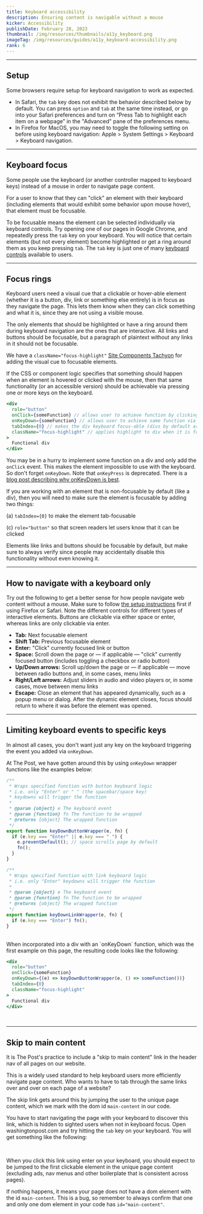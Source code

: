 ```yaml
---
title: Keyboard accessibility
description: Ensuring content is navigable without a mouse
kicker: Accessibility
publishDate: February 28, 2023
thumbnail: /img/resources/thumbnails/a11y_keyboard.png
imageTag: /img/resources/guides/a11y_keyboard-accessibility.png
rank: 6
---
```


---

## Setup

Some browsers require setup for keyboard navigation to work as expected.

- In Safari, the `tab` key does not exhibit the behavior described below by default. You can press `option` and `tab` at the same time instead, or go into your Safari preferences and turn on “Press Tab to highlight each item on a webpage” in the "Advanced" pane of the preferences menu.
- In Firefox for MacOS, you may need to toggle the following setting on before using keyboard navigation: Apple > System Settings > Keyboard > Keyboard navigation.

---

## Keyboard focus

Some people use the keyboard (or another controller mapped to keyboard keys) instead of a mouse in order to navigate page content.

For a user to know that they can "click" an element with their keyboard (including elements that would exhibit some behavior upon mouse hover), that element must be focusable.

To be focusable means the element can be selected individually via keyboard controls. Try opening one of our pages in Google Chrome, and repeatedly press the `tab` key on your keyboard. You will notice that certain elements (but not every element) become highlighted or get a ring around them as you keep pressing `tab`. The `tab` key is just one of many [keyboard controls](#How%20to%20navigate%20with%20a%20keyboard%20only) available to users.

---

## Focus rings

Keyboard users need a visual cue that a clickable or hover-able element (whether it is a button, div, link or something else entirely) is in focus as they navigate the page. This lets them know when they can click something and what it is, since they are not using a visible mouse.

The only elements that should be highlighted or have a ring around them during keyboard navigation are the ones that are interactive. All links and buttons should be focusable, but a paragraph of plaintext without any links in it should not be focusable.

We have a `className="focus-highlight"` [Site Components Tachyon](https://build.washingtonpost.com/tachyons/search) for adding the visual cue to focusable elements.

If the CSS or component logic specifies that something should happen when an element is hovered or clicked with the mouse, then that same functionality (or an accessible version) should be achievable via pressing one or more keys on the keyboard.

```jsx
<div
  role="button"
  onClick={someFunction} // allows user to achieve function by clicking div
  onKeyDown={someFunction} // allows user to achieve same function via keyboard key
  tabIndex={0} // makes the div keyboard focus-able (divs by default are not)
  className="focus-highlight" // applies highlight to div when it is focused
>
  Functional div
</div>
```

You may be in a hurry to implement some function on a div and only add the `onClick` event. This makes the element impossible to use with the keyboard. So don't forget `onKeyDown`. Note that `onKeyPress` is deprecated. There is a [blog post describing why onKeyDown is best](https://www.mutuallyhuman.com/blog/keydown-is-the-only-keyboard-event-we-need/).

If you are working with an element that is non-focusable by default (like a div), then you will need to make sure the element is focusable by adding two things:

(a) `tabIndex={0}` to make the element tab-focusable

(c) `role="button"` so that screen readers let users know that it can be clicked

Elements like links and buttons should be focusable by default, but make sure to always verify since people may accidentally disable this functionality without even knowing it.

---

## How to navigate with a keyboard only

Try out the following to get a better sense for how people navigate web content without a mouse. Make sure to follow [the setup instructions](#Setup) first if using Firefox or Safari. Note the different controls for different types of interactive elements. Buttons are clickable via either space or enter, whereas links are only clickable via enter.

- **Tab:** Next focusable element
- **Shift Tab:** Previous focusable element
- **Enter:** "Click" currently focused link or button
- **Space:** Scroll down the page or — if applicable — "click" currently focused button (includes toggling a checkbox or radio button)
- **Up/Down arrows:** Scroll up/down the page or — if applicable — move between radio buttons and, in some cases, menu links
- **Right/Left arrows:** Adjust sliders in audio and video players or, in some cases, move between menu links
- **Escape:** Close an element that has appeared dynamically, such as a popup menu or dialog. After the dynamic element closes, focus should return to where it was before the element was opened.

---

## Limiting keyboard events to specific keys

In almost all cases, you don't want just any key on the keyboard triggering the event you added via `onKeyDown`.

At The Post, we have gotten around this by using `onKeyDown` wrapper functions like the examples below:

```jsx
/**
 * Wraps specified function with button keyboard logic
 * i.e. only "Enter" or " " (the spacebar/space key)
 * keydowns will trigger the function
 *
 * @param {object} e The keyboard event
 * @param {function} fn The function to be wrapped
 * @returns {object} The wrapped function
 */
export function keyDownButtonWrapper(e, fn) {
  if (e.key === "Enter" || e.key === " ") {
    e.preventDefault(); // space scrolls page by default
    fn();
  }
}

/**
 * Wraps specified function with link keyboard logic
 * i.e. only "Enter" keydowns will trigger the function
 *
 * @param {object} e The keyboard event
 * @param {function} fn The function to be wrapped
 * @returns {object} The wrapped function
 */
export function keyDownLinkWrapper(e, fn) {
  if (e.key === "Enter") fn();
}
```

<br />
When incorporated into a div with an `onKeyDown` function, which was the first example
on this page, the resulting code looks like the following:

```jsx
<div
  role="button"
  onClick={someFunction}
  onKeyDown={(e) => keyDownButtonWrapper(e, () => someFunction())}
  tabIndex={0}
  className="focus-highlight"
>
  Functional div
</div>
```

<br />

---

## Skip to main content

It is The Post's practice to include a "skip to main content" link in the header nav of all pages on our website.

This is a widely used standard to help keyboard users more efficiently navigate page content. Who wants to have to tab through the same links over and over on each page of a website?

The skip link gets around this by jumping the user to the unique page content, which we mark with the dom id `main-content` in our code.

You have to start navigating the page with your keyboard to discover this link, which is hidden to sighted users when not in keyboard focus. Open washingtonpost.com and try hitting the `tab` key on your keyboard. You will get something like the following:

<Container caption='Example of what "skip to main content" link looks like on washingtonpost.com'>
  <Box css={{ display: "flex", justifyContent: "center", margin: "auto" }}>
    <InlineImage
      width={335}
      height={216}
      src="/images/skip-link.png"
      alt="Screenshot of the top left corner of The Washington Post website shows a white underlined hyperlink called 'Skip to main content.' The link has a blue ring around it as it is currently in keyboard focus."
    />
  </Box>
</Container>
<br />

When you click this link using enter on your keyboard, you should expect to be jumped to the first clickable element in the unique page content (excluding ads, nav menus and other boilerplate that is consistent across pages).

If nothing happens, it means your page does not have a dom element with the id `main-content`. This is a bug, so remember to always confirm that one and only one dom element in your code has `id="main-content"`.
